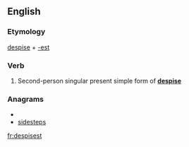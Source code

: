 ==English==

===Etymology===
[[despise]] + [[-est]]

===Verb===
{{infl|en|verb form}}

# {{archaic}} Second-person singular present simple form of '''[[despise]]'''

===Anagrams===
* {{alphagram|deeipssst}}
* [[sidesteps#English|sidesteps]]


[[fr:despisest]]